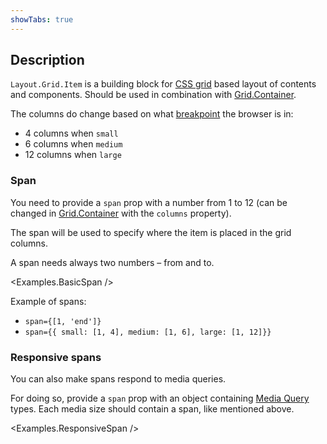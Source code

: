 ```yaml
---
showTabs: true
---
```



## Description

`Layout.Grid.Item` is a building block for [CSS grid](https://developer.mozilla.org/en-US/docs/Web/CSS/CSS_grid_layout) based layout of contents and components. Should be used in combination with [Grid.Container](/uilib/components/grid/container/).

The columns do change based on what [breakpoint](/uilib/usage/layout/media-queries/) the browser is in:

- 4 columns when `small`
- 6 columns when `medium`
- 12 columns when `large`

### Span

You need to provide a `span` prop with a number from 1 to 12 (can be changed in [Grid.Container](/uilib/components/grid/container/) with the `columns` property).

The span will be used to specify where the item is placed in the grid columns.

A span needs always two numbers – from and to.

<Examples.BasicSpan />

Example of spans:

- `span={[1, 'end']}`
- `span={{ small: [1, 4], medium: [1, 6], large: [1, 12]}}`

### Responsive spans

You can also make spans respond to media queries.

For doing so, provide a `span` prop with an object containing [Media Query](/uilib/usage/layout/media-queries/) types. Each media size should contain a span, like mentioned above.

<Examples.ResponsiveSpan />
